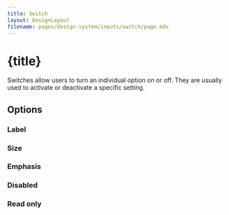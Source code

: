 ```yaml
---
title: Switch
layout: DesignLayout
filename: pages/design-system/inputs/switch/page.mdx
---
```



# {title}

Switches allow users to turn an individual option on or off. They are usually used to activate or deactivate a specific setting.

<MainView />


## Options 

### Label

<OptionsView />

### Size

<SizeView />

### Emphasis

<EmphasisView />


### Disabled

<DisabledView />

### Read only

<ReadOnlyView />

